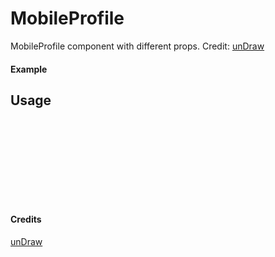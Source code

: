 
<Meta of={MobileProfile} title="unDraw/MobileProfile" />

# MobileProfile

MobileProfile component with different props.
Credit: [unDraw](https://undraw.co/illustrations)

#### Example

<Canvas of={MobileProfile.Primary} />

## Usage

```ts
import { MobileProfile } from "yadl-ui";

const Example = () => {
  return (
      <MobileProfile />
  );
};

export default Example;
```

#### Credits
[unDraw](https://undraw.co/illustrations)

